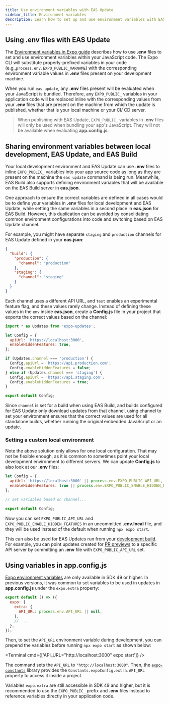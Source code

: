 ```yaml
---
title: Use environment variables with EAS Update
sidebar_title: Environment variables
description: Learn how to set up and use environment variables with EAS Update.
---
```



## Using .env files with EAS Update

The [Environment variables in Expo guide](/guides/environment-variables) describes how to use **.env** files to set and use environment variables within your JavaScript code. The Expo CLI will substitute properly-prefixed variables in your code (e.g.,`process.env.EXPO_PUBLIC_VARNAME`) with the corresponding environment variable values in **.env** files present on your development machine.

When you run `eas update`, any **.env** files present will be evaluated when your JavaScript is bundled. Therefore, any `EXPO_PUBLIC_` variables in your application code will be replaced inline with the corresponding values from your **.env** files that are present on the machine from which the update is published, whether that is your local machine or your CI/ CD server.

> When publishing with EAS Update, `EXPO_PUBLIC_` variables in **.env** files will only be used when bundling your app's JavaScript. They will not be available when evaluating **app.config.js**.

## Sharing environment variables between local development, EAS Update, and EAS Build
Your local development environment and EAS Update can use **.env** files to inline `EXPO_PUBLIC_` variables into your app source code as long as they are present on the machine the `eas update` command is being run. Meanwhile, EAS Build also supports defining environment variables that will be available on the EAS Build server in **eas.json**.

One approach to ensure the correct variables are defined in all cases would be to define your variables in **.env** files for local development and EAS Update, while setting the same variables in a second place in **eas.json** for EAS Build. However, this duplication can be avoided by consolidating common environment configurations into code and switching based on EAS Update channel.

For example, you might have separate `staging` and `production` channels for EAS Update defined in your **eas.json**:
```json eas.json
{
  "build": {
    "production": {
      "channel": "production"
    },
    "staging": {
      "channel": "staging"
    }
  }
}
```

 Each channel uses a different API URL, and `test` enables an experimental feature flag, and these values rarely change. Instead of defining these values in the `env` inside **eas.json**, create a **Config.js** file in your project that exports the correct values based on the channel:

```js Config.js
import * as Updates from 'expo-updates';

let Config = {
  apiUrl: 'https://localhost:3000',
  enableHiddenFeatures: true,
};

if (Updates.channel === 'production') {
  Config.apiUrl = 'https://api.production.com';
  Config.enableHiddenFeatures = false;
} else if (Updates.channel === 'staging') {
  Config.apiUrl = 'https://api.staging.com';
  Config.enableHiddenFeatures = true;
}

export default Config;
```

Since `channel` is set for a build when using EAS Build, and builds configured for EAS Update only download updates from that channel, using channel to set your environment ensures that the correct values are used for all standalone builds, whether running the original embedded JavaScript or an update.

### Setting a custom local environment
Note the above solution only allows for one local configuration. That may not be flexible enough, as it is common to sometimes point your local development environment to different servers. We can update **Config.js** to also look at our **.env** files:

```js Config.js
let Config = {
  apiUrl: 'https://localhost:3000' || process.env.EXPO_PUBLIC_API_URL,
  enableHiddenFeatures: true || process.env.EXPO_PUBLIC_ENABLE_HIDDEN_FEATURES,
};

// set variables based on channel...

export default Config;
```
Now you can set `EXPO_PUBLIC_API_URL` and `EXPO_PUBLIC_ENABLE_HIDDEN_FEATURES` in an uncommitted **.env.local** file, and they will be used instead of the default when running `npx expo start`.

This can also be used for EAS Updates run from your [development build](/develop/development-builds/introduction/). For example, you can point updates created for [PR previews](/eas-update/github-actions/#publish-previews-on-pull-requests) to a specific API server by committing an **.env** file with `EXPO_PUBLIC_API_URL` set.

## Using variables in app.config.js
[Expo environment variables](/guides/environment-variables) are only available in SDK 49 or higher. In previous versions, it was common to set variables to be used in updates in **app.config.js** under the `expo.extra` property:

```js app.config.js
export default () => ({
  expo: {
    extra: {
      API_URL: process.env.API_URL || null,
    },
    // ...
  },
});
```

Then, to set the `API_URL` environment variable during development, you can prepend the variables before running `npx expo start` as shown below:

<Terminal cmd={['API_URL="http://localhost:3000" expo start']} />

The command sets the `API_URL` to `"http://localhost:3000"`. Then, the [`expo-constants`](/versions/latest/sdk/constants/#installation) library provides the `Constants.expoConfig.extra.API_URL` property to access it inside a project.

Variables `expo.extra` are still accessible in SDK 49 and higher, but it is recommended to use the `EXPO_PUBLIC_` prefix and **.env** files instead to reference variables directly in your application code.

